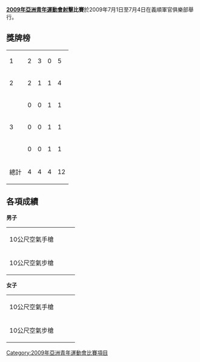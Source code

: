 '''[[2009年亞洲青年運動會|2009年亞洲青年運動會]][[射擊|射擊]]比賽'''於2009年7月1日至7月4日在義順軍官俱樂部舉行。


==獎牌榜==
{| {{RankedMedalTable|nation-width=200px}}
|-
| 1 ||align=left| {{flagIOC2team|CHN|2009年亞洲青年運動會}} || 2 || 3 || 0 || 5
|-
| 2 ||align=left| {{flagIOC2team|KOR|2009年亞洲青年運動會}} || 2 || 1 || 1 || 4
|-
| rowspan=3|3 ||align=left| {{flagIOC2team|KAZ|2009年亞洲青年運動會}} || 0 || 0 || 1 || 1
|-
| align=left| {{flagIOC2team|KUW|2009年亞洲青年運動會}} || 0 || 0 || 1 || 1
|-
| align=left| {{flagIOC2team|SIN|2009年亞洲青年運動會}} || 0 || 0 || 1 || 1
|-
!colspan=2| 總計 || 4 || 4 || 4 || 12
|}

==各項成績==
'''男子'''
{|{{MedalistTable|type=項目}}
|-
|rowspan=1|10公尺空氣手槍
|{{flagIOC2medalist|[[Choi_Dae-Han|Choi Dae-Han]]|KOR|2009年亞洲青年運動會}}
|{{flagIOC2medalist|[[Zhang_Jie_(sport_shooter)|Zhang Jie]]|CHN|2009年亞洲青年運動會}}
|{{flagIOC2medalist|[[Yakov_Donguzov|Yakov Donguzov]]|KAZ|2009年亞洲青年運動會}}
|-
|rowspan=1|10公尺空氣步槍
|{{flagIOC2medalist|[[Wu_Jianing|Wu Jianing]]|CHN|2009年亞洲青年運動會}}
|{{flagIOC2medalist|[[Gao_Tingjie|Gao Tingjie]]|CHN|2009年亞洲青年運動會}}
|{{flagIOC2medalist|[[Abel_Lim|Abel Lim]]|SIN|2009年亞洲青年運動會}}
|}

'''女子'''
{|{{MedalistTable|type=項目}}
|-
|rowspan=1|10公尺空氣手槍
|{{flagIOC2medalist|[[Kim_Jang-Mi|Kim Jang-Mi]]|KOR|2009年亞洲青年運動會}}
|{{flagIOC2medalist|[[Zhang_Lei_(sport_shooter)|Zhang Lei]]|CHN|2009年亞洲青年運動會}}
|{{flagIOC2medalist|[[Bae_Yu-In|Bae Yu-In]]|KOR|2009年亞洲青年運動會}}
|-
|rowspan=1|10公尺空氣步槍
|{{flagIOC2medalist|[[仲春嬋|仲春嬋]]|CHN|2009年亞洲青年運動會}}
|{{flagIOC2medalist|[[Go_Do-Won|Go Do-Won]]|KOR|2009年亞洲青年運動會}}
|{{flagIOC2medalist|[[Hessah_Al-Zayed|Hessah Al-Zayed]]|KUW|2009年亞洲青年運動會}}
|}




{{2009年亞洲青年運動會項目}}

[[Category:2009年亞洲青年運動會比賽項目|Category:2009年亞洲青年運動會比賽項目]]